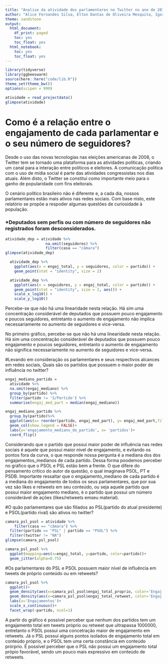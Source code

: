 ```yaml
---
title: "Analise da atividade dos parlamentares no Twitter no ano de 2019"
author: "Alice Fernandes Silva, Elton Dantas de Oliveira Mesquita, Igor Matheus Castor Diniz Pinheiro"
theme: sandstone
output:
  html_document:
    df_print: paged
    toc: yes
    toc_float: yes
  html_notebook:
    toc: yes
    toc_float: yes
---
```


```r
library(tidyverse)
library(ggbeeswarm)
source(here::here("code/lib.R"))
theme_set(theme_bw())
options(scipen = 999)
```

```r
atividade = read_projectdata()
glimpse(atividade)
```
# Como é a relação entre o engajamento de cada parlamentar e o seu número de seguidores?

Desde o uso das novas tecnologias nas eleições americanas de 2008, o Twitter tem se tornado uma plataforma para as atividades políticas, criando um canal para a interação entre políticos e eleitores. A comunicação política com o uso de mídia social é parte das atividades congressistas nos dias atuais. Além disto, o Twitter se constitui como importante meio para o ganho de popularidade com fins eleitorais.

O cenário político brasileiro não é diferente e, a cada dia, nossos parlamentares estão mais ativos nas redes sociais. Com base nisto, este relatório se propõe a respoder algumas questões de curiosidade à população.

### *Deputados sem perfis ou com número de seguidores não registrados foram desconsiderados.

```r
atividade_dep = atividade %>%
                  na.omit(seguidores) %>% 
                  filter(casa == "câmara")
glimpse(atividade_dep)

```


```r
  atividade_dep %>%
    ggplot(aes(x = engaj_total, y = seguidores, color = partido)) +
    geom_point(stat = "identity", size = 2)

  atividade_dep %>%
    ggplot(aes(x = seguidores, y = engaj_total, color = partido)) +
    geom_point(stat = "identity", size = 2, aes()) +
    scale_x_log10() +
    scale_y_log10()
```

Percebe-se que não há uma linearidade nesta relação. Há sim uma concentração considerável de deputados que possuem pouco engajamento e poucos seguidores, entretanto o aumento de engajamento não implica necessariamente no aumento de seguidores e vice-versa.

No primeiro gráfico, percebe-se que não há uma linearidade nesta relação. Há sim uma concentração considerável de deputados que possuem pouco engajamento e poucos seguidores, entretanto o aumento de engajamento não significa necessariamente no aumento de seguidores e vice-versa.

#Levando em consideração os parlamentares e seus respectivos alcances em redes sociais, Quais são os partidos que possuem o maior poder de influência no twitter?

```r
engaj_mediano_partido = 
  atividade %>%
  na.omit(engaj_mediano) %>%
  group_by(partido) %>%
  filter(partido != 'S/Partido') %>%
  summarise(engaj_med_part = median(engaj_mediano))

engaj_mediano_partido %>%
  group_by(partido)%>%
  ggplot(aes(x= reorder(partido, engaj_med_part), y= engaj_med_part,fill = partido) ) +
  geom_col(show.legend = FALSE)+
  labs(y='engajamento_mediano_do_partido', x= 'partidos')+
  coord_flip()

```

Considerando que o partido que possui maior poder de influência nas redes sociais é aquele que possui maior nível de engajamento, e evitando os pontos fora da curva, o que responde nossa pergunta é a mediana dos dos engajamentos_medianos de cada partido. Dessa forma poodemos perceber no gráfico que o PSOL e PSL estão bem a frente. O que difere do pensamento crítico do autor da questão, o qual imaginava PSOL, PT e PSDB. Importante ressaltar que o engajamento_mediano de cada partido é a mediana do engajamento de todos os seus parlamentares, que por sua vez são likes e retweets em seu conteúdo, ou seja aquele partido que possui maior engajamento mediano, é o partido que possui um número considerável de ações (likes/retweets emseu material).

#O quão parlamentares que são filiados ao PSL(partido do atual presidente) e PSOL(partido rival) são ativos no twitter? 

```r
camara_psl_psol = atividade %>%
    filter(casa == "câmara") %>%
  filter(partido == "PSL" | partido == "PSOL") %>%
  filter(twitter != "NA")
glimpse(camara_psl_psol)
```
```r
camara_psl_psol %>%
  ggplot(mapping=aes(x=engaj_total, y=partido, color=partido))+
  geom_jitter(alpha=0.75)
```

#Os parlamentares do PSL e PSOL possuem maior nível de influência em tweets de próprio conteúdo ou em retweets?
```r
camara_psl_psol %>%
  ggplot()+
  geom_density(aes(x=camara_psl_psol$engaj_total_proprio, color='Engaj. total. Proprio'))+
  geom_density(aes(x=camara_psl_psol$engaj_total_retweet, color='Engaj. total. Retweet'))+
  labs(x='Engajamentos')+
  scale_x_continuous()+
  facet_wrap(~partido, ncol=1)
```

A partir do gráfico é possível perceber que nenhum dos partidos tem um engajamento total em tweets próprio ou retweet que ultrapassa 1000000, entretanto o PSOL possui uma concetração maior de engajamento em retweets. Já o PSL possui alguns pontos isolados de engajamento total em conteúdo próprio, e o PSOL tem uma certa constância em conteúdo prórprio. É possível perceber que o PSL não possui um engajamento total própio favorável, sendo um pouco mais expressivo em conteúdo de retweets.



